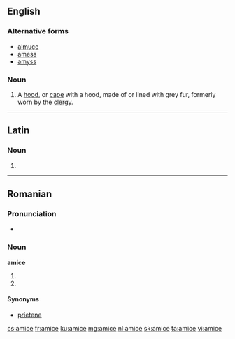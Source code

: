 ==English==

===Alternative forms===
* [[almuce]]
* [[amess]]
* [[amyss]]

===Noun===
{{en-noun}}

# A [[hood]], or [[cape]] with a hood, made of or lined with grey fur, formerly worn by the [[clergy]].

{{Webster 1913}}

----

==Latin==

===Noun===
{{la-noun-form|amice}} {{m}}

# {{inflection of|amicus||voc|s|lang=la}}

----

==Romanian==

===Pronunciation===
* {{IPA|[ aˈmit͡ʃe ]|lang=ro}}

===Noun===
'''amice''' {{f-p}}

# {{plural of|amică|lang=ro}}
# {{inflection of|amic||voc|s|lang=ro}}

====Synonyms====
* [[prietene]]

[[cs:amice]]
[[fr:amice]]
[[ku:amice]]
[[mg:amice]]
[[nl:amice]]
[[sk:amice]]
[[ta:amice]]
[[vi:amice]]